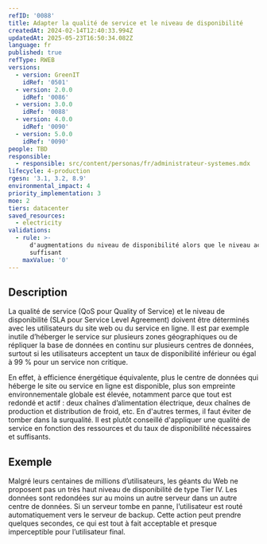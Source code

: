 ```yaml
---
refID: '0088'
title: Adapter la qualité de service et le niveau de disponibilité
createdAt: 2024-02-14T12:40:33.994Z
updatedAt: 2025-05-23T16:50:34.082Z
language: fr
published: true
refType: RWEB
versions:
  - version: GreenIT
    idRef: '0501'
  - version: 2.0.0
    idRef: '0086'
  - version: 3.0.0
    idRef: '0088'
  - version: 4.0.0
    idRef: '0090'
  - version: 5.0.0
    idRef: '0090'
people: TBD
responsible:
  - responsible: src/content/personas/fr/administrateur-systemes.mdx
lifecycle: 4-production
rgesn: '3.1, 3.2, 8.9'
environmental_impact: 4
priority_implementation: 3
moe: 2
tiers: datacenter
saved_resources:
  - electricity
validations:
  - rule: >-
      d'augmentations du niveau de disponibilité alors que le niveau actuel est
      suffisant
    maxValue: '0'
---
```


## Description

La qualité de service (QoS pour Quality of Service) et le niveau de disponibilité (SLA pour Service Level Agreement) doivent être déterminés avec les utilisateurs du site web ou du service en ligne. Il est par exemple inutile d’héberger le service sur plusieurs zones géographiques ou de répliquer la base de données en continu sur plusieurs centres de données, surtout si les utilisateurs acceptent un taux de disponibilité inférieur ou égal à 99 % pour un service non critique. 

En effet, à efficience énergétique équivalente, plus le centre de données qui héberge le site ou service en ligne est disponible, plus son empreinte environnementale globale est élevée, notamment parce que tout est redondé et actif : deux chaînes d’alimentation électrique, deux chaînes de production et distribution de froid, etc.
En d'autres termes, il faut éviter de tomber dans la surqualité. Il est plutôt conseillé d'appliquer une qualité de service en fonction des ressources et du taux de disponibilité nécessaires et suffisants.

## Exemple

Malgré leurs centaines de millions d’utilisateurs, les géants du Web ne proposent pas un très haut niveau de disponibilité de type Tier IV. Les données sont redondées sur au moins un autre serveur dans un autre centre de données. Si un serveur tombe en panne, l’utilisateur est routé automatiquement vers le serveur de backup. Cette action peut prendre quelques secondes, ce qui est tout à fait acceptable et presque imperceptible pour l’utilisateur final.
